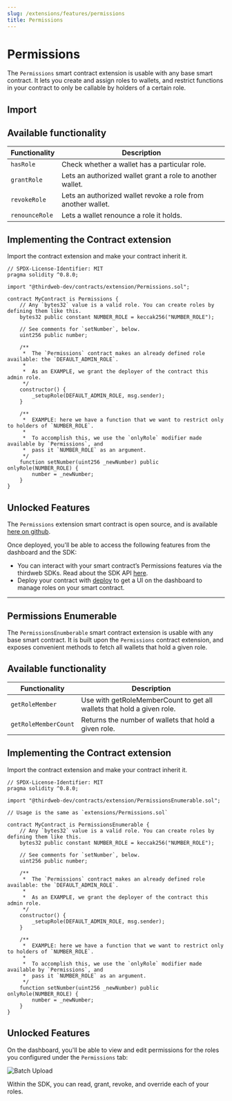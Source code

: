 ```yaml
---
slug: /extensions/features/permissions
title: Permissions
---
```



# Permissions

The `Permissions` smart contract extension is usable with any base smart contract. It lets you create and assign roles to wallets, and restrict functions in your contract to only be callable by holders of a certain role.

<ViewContractCodeButton
  link="https://github.com/thirdweb-dev/contracts/blob/main/contracts/extension/Permissions.sol"
  name="Permissions"
/>

## Import

<ImportSnippet type="extension" category="extension" name="Permissions" />

## Available functionality

| Functionality  | Description                                                  |
| -------------- | ------------------------------------------------------------ |
| `hasRole`      | Check whether a wallet has a particular role.                |
| `grantRole`    | Lets an authorized wallet grant a role to another wallet.    |
| `revokeRole`   | Lets an authorized wallet revoke a role from another wallet. |
| `renounceRole` | Lets a wallet renounce a role it holds.                      |

## Implementing the Contract extension

Import the contract extension and make your contract inherit it.

```solidity
// SPDX-License-Identifier: MIT
pragma solidity ^0.8.0;

import "@thirdweb-dev/contracts/extension/Permissions.sol";

contract MyContract is Permissions {
    // Any `bytes32` value is a valid role. You can create roles by defining them like this.
    bytes32 public constant NUMBER_ROLE = keccak256("NUMBER_ROLE");

    // See comments for `setNumber`, below.
    uint256 public number;

    /**
     *  The `Permissions` contract makes an already defined role available: the `DEFAULT_ADMIN_ROLE`.
     *
     *  As an EXAMPLE, we grant the deployer of the contract this admin role.
     */
    constructor() {
        _setupRole(DEFAULT_ADMIN_ROLE, msg.sender);
    }

    /**
     *  EXAMPLE: here we have a function that we want to restrict only to holders of `NUMBER_ROLE`.
     *
     *  To accomplish this, we use the `onlyRole` modifier made available by `Permissions`, and
     *  pass it `NUMBER_ROLE` as an argument.
     */
    function setNumber(uint256 _newNumber) public onlyRole(NUMBER_ROLE) {
        number = _newNumber;
    }
}
```

## Unlocked Features

The `Permissions` extension smart contract is open source, and is available [here on github](https://github.com/thirdweb-dev/contracts/blob/main/contracts/extension/Ownable.sol).

Once deployed, you'll be able to access the following features from the dashboard and the SDK:

- You can interact with your smart contract’s Permissions features via the thirdweb SDKs. Read about the SDK API [here](https://portal.thirdweb.com/typescript/sdk.contractmetadata).
- Deploy your contract with [deploy](/deploy) to get a UI on the dashboard to manage roles on your smart contract.

---

## Permissions Enumerable

The `PermissionsEnumberable` smart contract extension is usable with any base smart contract. It is built upon the `Permissions` contract extension, and exposes convenient methods to fetch all wallets that hold a given role.

<ViewContractCodeButton
  link="https://github.com/thirdweb-dev/contracts/blob/main/contracts/extension/PermissionsEnumerable.sol"
  name="PermissionsEnumerable"
/>

## Available functionality

| Functionality        | Description                                                            |
| -------------------- | ---------------------------------------------------------------------- |
| `getRoleMember`      | Use with getRoleMemberCount to get all wallets that hold a given role. |
| `getRoleMemberCount` | Returns the number of wallets that hold a given role.                  |

## Implementing the Contract extension

Import the contract extension and make your contract inherit it.

```solidity
// SPDX-License-Identifier: MIT
pragma solidity ^0.8.0;

import "@thirdweb-dev/contracts/extension/PermissionsEnumerable.sol";

// Usage is the same as `extensions/Permissions.sol`

contract MyContract is PermissionsEnumerable {
    // Any `bytes32` value is a valid role. You can create roles by defining them like this.
    bytes32 public constant NUMBER_ROLE = keccak256("NUMBER_ROLE");

    // See comments for `setNumber`, below.
    uint256 public number;

    /**
     *  The `Permissions` contract makes an already defined role available: the `DEFAULT_ADMIN_ROLE`.
     *
     *  As an EXAMPLE, we grant the deployer of the contract this admin role.
     */
    constructor() {
        _setupRole(DEFAULT_ADMIN_ROLE, msg.sender);
    }

    /**
     *  EXAMPLE: here we have a function that we want to restrict only to holders of `NUMBER_ROLE`.
     *
     *  To accomplish this, we use the `onlyRole` modifier made available by `Permissions`, and
     *  pass it `NUMBER_ROLE` as an argument.
     */
    function setNumber(uint256 _newNumber) public onlyRole(NUMBER_ROLE) {
        number = _newNumber;
    }
}
```

## Unlocked Features

On the dashboard, you'll be able to view and edit permissions for the roles you configured under the `Permissions` tab:

![Batch Upload](../assets/permissions.png)

Within the SDK, you can read, grant, revoke, and override each of your roles.

<div className="row" style={{ marginBottom: 24, flexWrap: "wrap" }}>
  <div className="col col--12" style={{ marginTop: 16 }}>
    <QuickstartCard
      name="Permission Controls in the SDK"
      link="/sdk/advanced-features/permission-controls"
      image="/assets/icons/sdks.png"
    />
  </div>
</div>
